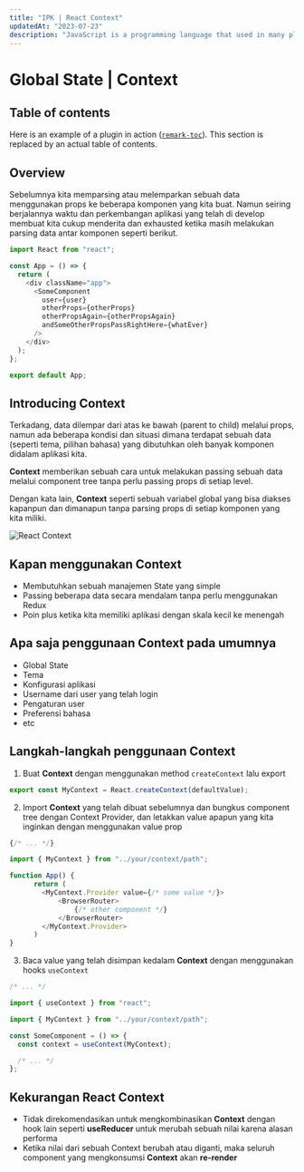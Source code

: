 ```yaml
---
title: "IPK | React Context"
updatedAt: "2023-07-23"
description: "JavaScript is a programming language that used in many platform."
---
```


# Global State | Context

## Table of contents

Here is an example of a plugin in action
([`remark-toc`](https://github.com/remarkjs/remark-toc)).
This section is replaced by an actual table of contents.

## Overview

Sebelumnya kita memparsing atau melemparkan sebuah data menggunakan props ke beberapa komponen yang kita buat. Namun seiring berjalannya waktu dan perkembangan aplikasi yang telah di develop membuat kita cukup menderita dan exhausted ketika masih melakukan parsing data antar komponen seperti berikut.

```javascript
import React from "react";

const App = () => {
  return (
    <div className="app">
      <SomeComponent
        user={user}
        otherProps={otherProps}
        otherPropsAgain={otherPropsAgain}
        andSomeOtherPropsPassRightHere={whatEver}
      />
    </div>
  );
};

export default App;
```

## Introducing Context

Terkadang, data dilempar dari atas ke bawah (parent to child) melalui props, namun ada beberapa kondisi dan situasi dimana terdapat sebuah data (seperti tema, pilihan bahasa) yang dibutuhkan oleh banyak komponen didalam aplikasi kita.

**Context** memberikan sebuah cara untuk melakukan passing sebuah data melalui component tree tanpa perlu passing props di setiap level.

Dengan kata lain, **Context** seperti sebuah variabel global yang bisa diakses kapanpun dan dimanapun tanpa parsing props di setiap komponen yang kita miliki.

![React Context](https://res.cloudinary.com/hypeotesa/image/upload/v1665159088/react-context-3_gvcsrj.svg "React Context")

## Kapan menggunakan Context

- Membutuhkan sebuah manajemen State yang simple
- Passing beberapa data secara mendalam tanpa perlu menggunakan Redux
- Poin plus ketika kita memiliki aplikasi dengan skala kecil ke menengah

## Apa saja penggunaan Context pada umumnya

- Global State
- Tema
- Konfigurasi aplikasi
- Username dari user yang telah login
- Pengaturan user
- Preferensi bahasa
- etc

## Langkah-langkah penggunaan **Context**

1. Buat **Context** dengan menggunakan method `createContext` lalu export

```javascript
export const MyContext = React.createContext(defaultValue);
```

2. Import **Context** yang telah dibuat sebelumnya dan bungkus component tree dengan Context Provider, dan letakkan value apapun yang kita inginkan dengan menggunakan value prop

```javascript
{/* ... */}

import { MyContext } from "../your/context/path";

function App() {
      return (
        <MyContext.Provider value={/* some value */}>
            <BrowserRouter>
                {/* other component */}
            </BrowserRouter>
        </MyContext.Provider>
      )
}
```

3. Baca value yang telah disimpan kedalam **Context** dengan menggunakan hooks `useContext`

```javascript
/* ... */

import { useContext } from "react";

import { MyContext } from "../your/context/path";

const SomeComponent = () => {
  const context = useContext(MyContext);

  /* ... */
};
```

## Kekurangan React **Context**

- Tidak direkomendasikan untuk mengkombinasikan **Context** dengan hook lain seperti **useReducer** untuk merubah sebuah nilai karena alasan performa
- Ketika nilai dari sebuah Context berubah atau diganti, maka seluruh component yang mengkonsumsi **Context** akan **re-render**
